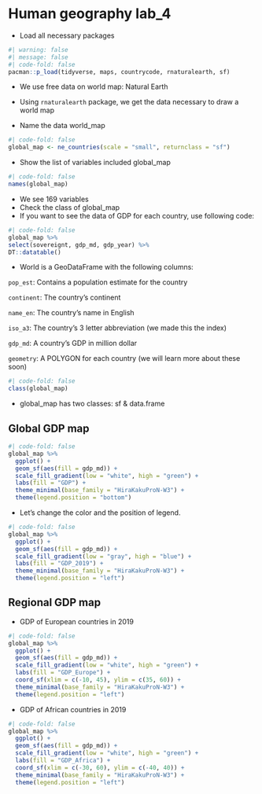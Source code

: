 # Human geography lab_4

-   Load all necessary packages

```r
#| warning: false
#| message: false
#| code-fold: false
pacman::p_load(tidyverse, maps, countrycode, rnaturalearth, sf)
```

-   We use free data on world map: Natural Earth

-   Using `rnaturalearth` package, we get the data necessary to draw a world map

-   Name the data world_map

```r
#| code-fold: false
global_map <- ne_countries(scale = "small", returnclass = "sf")
```

-   Show the list of variables included global_map

```r
#| code-fold: false
names(global_map)
```

-   We see 169 variables
-   Check the class of global_map
-   If you want to see the data of GDP for each country, use following code:

```r
#| code-fold: false
global_map %>% 
select(sovereignt, gdp_md, gdp_year) %>% 
DT::datatable()
```

-   World is a GeoDataFrame with the following columns:

`pop_est`: Contains a population estimate for the country

`continent`: The country's continent

`name_en`: The country's name in English

`iso_a3`: The country's 3 letter abbreviation (we made this the index)

`gdp_md`: A country's GDP in million dollar

`geometry`: A POLYGON for each country (we will learn more about these soon)

```r
#| code-fold: false
class(global_map)
```

-   global_map has two classes: sf & data.frame

## Global GDP map

```r
#| code-fold: false
global_map %>% 
  ggplot() +
  geom_sf(aes(fill = gdp_md)) +
  scale_fill_gradient(low = "white", high = "green") +
  labs(fill = "GDP") +
  theme_minimal(base_family = "HiraKakuProN-W3") +
  theme(legend.position = "bottom")
```

-   Let's change the color and the position of legend.

```r
#| code-fold: false
global_map %>% 
  ggplot() +
  geom_sf(aes(fill = gdp_md)) +
  scale_fill_gradient(low = "gray", high = "blue") +
  labs(fill = "GDP_2019") +
  theme_minimal(base_family = "HiraKakuProN-W3") +
  theme(legend.position = "left")
```

## Regional GDP map

-   GDP of European countries in 2019

```r
#| code-fold: false
global_map %>% 
  ggplot() +
  geom_sf(aes(fill = gdp_md)) +
  scale_fill_gradient(low = "white", high = "green") +
  labs(fill = "GDP_Europe") +
  coord_sf(xlim = c(-10, 45), ylim = c(35, 60)) +
  theme_minimal(base_family = "HiraKakuProN-W3") +
  theme(legend.position = "left")
```

-   GDP of African countries in 2019

```r
#| code-fold: false
global_map %>% 
  ggplot() +
  geom_sf(aes(fill = gdp_md)) +
  scale_fill_gradient(low = "white", high = "green") +
  labs(fill = "GDP_Africa") +
  coord_sf(xlim = c(-30, 60), ylim = c(-40, 40)) +
  theme_minimal(base_family = "HiraKakuProN-W3") +
  theme(legend.position = "left")
```